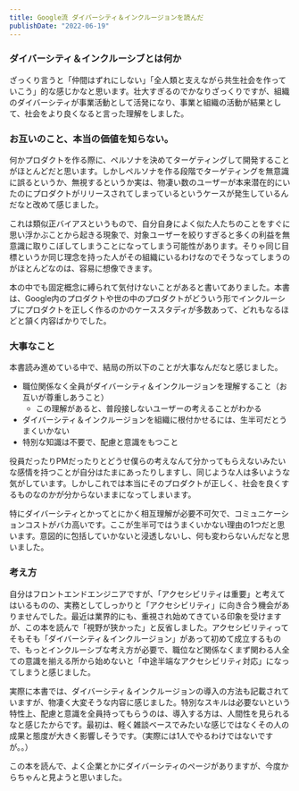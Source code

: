 ```yaml
---
title: Google流 ダイバーシティ＆インクルージョンを読んだ
publishDate: "2022-06-19"
---
```



### ダイバーシティ＆インクルーシブとは何か

ざっくり言うと「仲間はずれにしない」「全人類と支えながら共生社会を作っていこう」的な感じかなと思います。壮大すぎるのでかなりざっくりですが、組織のダイバーシティが事業活動として活発になり、事業と組織の活動が結果として、社会をより良くなると言った理解をしました。

### お互いのこと、本当の価値を知らない。

何かプロダクトを作る際に、ペルソナを決めてターゲティングして開発することがほとんどだと思います。しかしペルソナを作る段階でターゲティングを無意識に誤るというか、無視するというか実は、物凄い数のユーザーが本来潜在的にいたのにプロダクトがリリースされてしまっているというケースが発生しているんだなと改めて感じました。

これは類似正バイアスというもので、自分自身によく似た人たちのことをすぐに思い浮かぶことから起きる現象で、対象ユーザーを絞りすぎると多くの利益を無意識に取りこぼしてしまうことになってしまう可能性があります。そりゃ同じ目標というか同じ理念を持った人がその組織にいるわけなのでそうなってしまうのがほとんどなのは、容易に想像できます。

本の中でも固定概念に縛られて気付けないことがあると書いてありました。本書は、Google内のプロダクトや世の中のプロダクトがどういう形でインクルーシブにプロダクトを正しく作るのかのケーススタディが多数あって、どれもなるほどと頷く内容ばかりでした。

### 大事なこと

本書読み進めている中で、結局の所以下のことが大事なんだなと感じました。

- 職位関係なく全員がダイバーシティ＆インクルージョンを理解すること（お互いが尊重しあうこと）
  - この理解があると、普段接しないユーザーの考えることがわかる
- ダイバーシティ＆インクルージョンを組織に根付かせるには、生半可だとうまくいかない
- 特別な知識は不要で、配慮と意識をもつこと

役員だったりPMだったりとどうせ僕らの考えなんて分かってもらえないみたいな感情を持つことが自分はたまにあったりしますし、同じような人は多いような気がしています。しかしこれでは本当にそのプロダクトが正しく、社会を良くするものなのかが分からないままになってしまいます。

特にダイバーシティとかってとにかく相互理解が必要不可欠で、コミュニケーションコストがバカ高いです。ここが生半可ではうまくいかない理由の1つだと思います。意図的に包括していかないと浸透しないし、何も変わらないんだなと思いました。

### 考え方

自分はフロントエンドエンジニアですが、「アクセシビリティは重要」と考えてはいるものの、実務としてしっかりと「アクセシビリティ」に向き合う機会がありませんでした。最近は業界的にも、重視され始めてきている印象を受けますが、この本を読んで「視野が狭かった」と反省しました。アクセシビリティってそもそも「ダイバーシティ＆インクルージョン」があって初めて成立するもので、もっとインクルーシブな考え方が必要で、職位など関係なくまず関わる人全ての意識を揃える所から始めないと「中途半端なアクセシビリティ対応」になってしまうと感じました。

実際に本書では、ダイバーシティ＆インクルージョンの導入の方法も記載されていますが、物凄く大変そうな内容に感じました。特別なスキルは必要ないという特性上、配慮と意識を全員持ってもらうのは、導入する方は、人間性を見られるなと感じたからです。最初は、軽く雑談ベースでみたいな感じではなくその人の成果と態度が大きく影響しそうです。（実際には1人でやるわけではないですが。。）

この本を読んで、よく企業とかにダイバーシティのページがありますが、今度からちゃんと見ようと思いました。


<LinkCard url="https://www.amazon.co.jp/Google%E6%B5%81-%E3%83%80%E3%82%A4%E3%83%90%E3%83%BC%E3%82%B7%E3%83%86%E3%82%A3-%E3%82%A4%E3%83%B3%E3%82%AF%E3%83%AB%E3%83%BC%E3%82%B8%E3%83%A7%E3%83%B3-%E3%82%A4%E3%83%B3%E3%82%AF%E3%83%AB%E3%83%BC%E3%82%B7%E3%83%96%E3%81%AA%E8%A3%BD%E5%93%81%E9%96%8B%E7%99%BA%E3%81%AE%E3%81%9F%E3%82%81%E3%81%AE%E6%96%B9%E6%B3%95%E3%81%A8%E5%AE%9F%E8%B7%B5-%E3%82%A2%E3%83%8B%E3%83%BC%E3%83%BB%E3%82%B8%E3%83%A3%E3%83%B3/dp/4802512163" />
